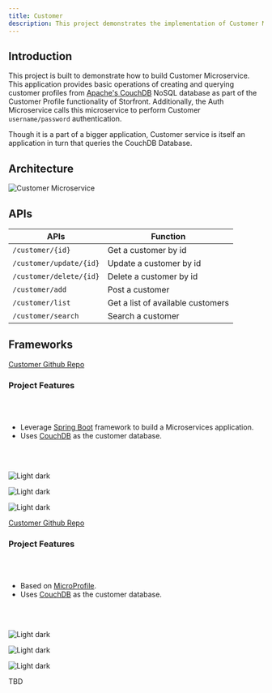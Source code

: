 ```yaml
---
title: Customer
description: This project demonstrates the implementation of Customer Microservice
---
```


## Introduction

This project is built to demonstrate how to build Customer Microservice. This application provides basic operations of creating and querying customer profiles from [Apache's CouchDB](http://couchdb.apache.org/) NoSQL database as part of the Customer Profile functionality of Storfront. Additionally, the Auth Microservice calls this microservice to perform Customer `username/password` authentication.

Though it is a part of a bigger application, Customer service is itself an application in turn that queries the CouchDB Database.

## Architecture

![Customer Microservice](../../images/customer.png)

## APIs

| APIs                       | Function                          |
| -------------------------- | --------------------------------- |
| `/customer/{id}`           | Get a customer by id              |
| `/customer/update/{id}`    | Update a customer by id           |
| `/customer/delete/{id}`    | Delete a customer by id           |
| `/customer/add`            | Post a customer                   |
| `/customer/list`           | Get a list of available customers |
| `/customer/search`         | Search a customer                 |

## Frameworks

<Tabs>

<Tab label="SpringBoot">

[Customer Github Repo](https://github.com/ibm-garage-ref-storefront/customer-ms-spring)

### Project Features

<br/><br/>

- Leverage [Spring Boot](https://projects.spring.io/spring-boot/) framework to build a Microservices application.
- Uses [CouchDB](http://couchdb.apache.org/) as the customer database.

<br/><br/>

<Row>
  <Column colMd={3} colLg={4} noGutterSm>
    <ImageCard
      title="Deploy the app locally"
      titleColor="light"
      aspectRatio="1:1"
      href="https://github.com/ibm-garage-ref-storefront/customer-ms-spring/blob/master/README.md"
      actionIcon="arrowRight"
      subTitleColor="light"
      subTitle="Appsody"
      >

![Light dark](./images/local_run.jpg)

  </ImageCard>
  </Column>
  <Column colMd={3} colLg={4} noGutterSm>
    <ImageCard
      title="Deploy the app to Openshift"
      titleColor="light"
      aspectRatio="1:1"
      href="/"
      actionIcon="arrowRight"
      subTitleColor="light"
      subTitle="Appsody"
      >

![Light dark](./images/redhat_openshift.jpg)

  </ImageCard>
  </Column>
  <Column colMd={3} colLg={4} noGutterSm>
    <ImageCard
      title="Deploy the app using CP4Apps"
      titleColor="light"
      aspectRatio="1:1"
      href="/"
      actionIcon="arrowRight"
      subTitleColor="light"
      subTitle="CP4Apps"
      >

![Light dark](./images/cloud-pak-for-applications.jpg)

  </ImageCard>
  </Column>
</Row>

</Tab>

<Tab label="OpenLiberty">

[Customer Github Repo](https://github.com/ibm-garage-ref-storefront/customer-ms-openliberty)

### Project Features

<br/><br/>

- Based on [MicroProfile](https://microprofile.io/).
- Uses [CouchDB](http://couchdb.apache.org/) as the customer database.

<br/><br/>

<Row>
  <Column colMd={3} colLg={4} noGutterSm>
    <ImageCard
      title="Deploy the app locally"
      titleColor="light"
      aspectRatio="1:1"
      href="https://github.com/ibm-garage-ref-storefront/customer-ms-openliberty/blob/master/README.md"
      actionIcon="arrowRight"
      subTitleColor="light"
      subTitle="Appsody"
      >

![Light dark](./images/local_run.jpg)

  </ImageCard>
  </Column>
  <Column colMd={3} colLg={4} noGutterSm>
    <ImageCard
      title="Deploy the app to Openshift"
      titleColor="light"
      aspectRatio="1:1"
      href="/"
      actionIcon="arrowRight"
      subTitleColor="light"
      subTitle="Appsody"
      >

![Light dark](./images/redhat_openshift.jpg)

  </ImageCard>
  </Column>
  <Column colMd={3} colLg={4} noGutterSm>
    <ImageCard
      title="Deploy the app using CP4Apps"
      titleColor="light"
      aspectRatio="1:1"
      href="/"
      actionIcon="arrowRight"
      subTitleColor="light"
      subTitle="CP4Apps"
      >

![Light dark](./images/cloud-pak-for-applications.jpg)

  </ImageCard>
  </Column>
</Row>

</Tab>

<Tab label="Quarkus">

TBD

</Tab>

</Tabs>
